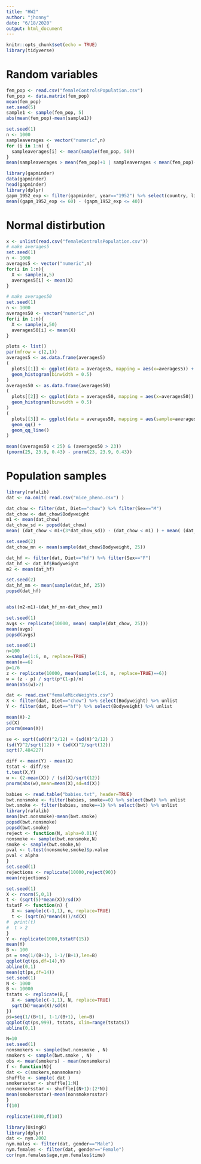 ```yaml
---
title: "HW2"
author: "jhonny"
date: "6/18/2020"
output: html_document
---
```


```r
knitr::opts_chunk$set(echo = TRUE)
library(tidyverse)
```

# Random variables
```r
fem_pop <- read.csv("femaleControlsPopulation.csv")
fem_pop <- data.matrix(fem_pop)
mean(fem_pop)
set.seed(5)
sample1 <- sample(fem_pop, 5)
abs(mean(fem_pop)-mean(sample1))
```
```r
set.seed(1)
n <- 1000
sampleaverages <- vector("numeric",n)
for (i in 1:n) {
  sampleaverages[i] <- mean(sample(fem_pop, 50))
}
mean(sampleaverages > mean(fem_pop)+1 | sampleaverages < mean(fem_pop)-1)
```
```r
library(gapminder)
data(gapminder)
head(gapminder)
library(dplyr)
gapm_1952_exp <- filter(gapminder, year=="1952") %>% select(country, lifeExp)
mean((gapm_1952_exp <= 60) - (gapm_1952_exp <= 40))
```

# Normal distirbution

```r
x <- unlist(read.csv("femaleControlsPopulation.csv"))
# make averages5
set.seed(1)
n <- 1000
averages5 <- vector("numeric",n)
for(i in 1:n){
  X <- sample(x,5)
  averages5[i] <- mean(X)
}

# make averages50
set.seed(1)
n <- 1000
averages50 <- vector("numeric",n)
for(i in 1:n){
  X <- sample(x,50)
  averages50[i] <- mean(X)
}

plots <- list()
par(mfrow = c(2,1))
averages5 <- as.data.frame(averages5)
(
  plots[[1]] <- ggplot(data = averages5, mapping = aes(x=averages5)) +
  geom_histogram(binwidth = 0.5)
)
averages50 <- as.data.frame(averages50)
(
  plots[[2]] <- ggplot(data = averages50, mapping = aes(x=averages50)) +
  geom_histogram(binwidth = 0.5)
)
(
  plots[[3]] <- ggplot(data = averages50, mapping = aes(sample=averages50)) +
  geom_qq() +
  geom_qq_line()
)

mean((averages50 < 25) & (averages50 > 23))
(pnorm(25, 23.9, 0.43) - pnorm(23, 23.9, 0.43))
```
# Population samples
```r
library(rafalib)
dat <- na.omit( read.csv("mice_pheno.csv") )

dat_chow <- filter(dat, Diet=="chow") %>% filter(Sex=="M")
dat_chow <- dat_chow$Bodyweight
m1 <- mean(dat_chow)
dat_chow_sd <- popsd(dat_chow)
mean( (dat_chow < m1+(3*dat_chow_sd)) - (dat_chow < m1) ) + mean( (dat_chow > m1-(3*dat_chow_sd)) - (dat_chow > m1) )

set.seed(2)
dat_chow_mn <- mean(sample(dat_chow$Bodyweight, 25))

dat_hf <- filter(dat, Diet=="hf") %>% filter(Sex=="F")
dat_hf <- dat_hf$Bodyweight
m2 <- mean(dat_hf)

set.seed(2)
dat_hf_mn <- mean(sample(dat_hf, 25))
popsd(dat_hf)


abs((m2-m1)-(dat_hf_mn-dat_chow_mn))

set.seed(1)
avgs <- replicate(10000, mean( sample(dat_chow, 25)))
mean(avgs)
popsd(avgs)
```
```r
set.seed(1)
n=100
x=sample(1:6, n, replace=TRUE)
mean(x==6)
p=1/6
z <- replicate(10000, mean(sample(1:6, n, replace=TRUE)==6))
w = (z - p) / sqrt(p*(1-p)/n)
mean(abs(w)>2)

dat <- read.csv("femaleMiceWeights.csv")
X <- filter(dat, Diet=="chow") %>% select(Bodyweight) %>% unlist
Y <- filter(dat, Diet=="hf") %>% select(Bodyweight) %>% unlist

mean(X)-2
sd(X)
pnorm(mean(X))

se <- sqrt((sd(Y)^2/12) + (sd(X)^2/12) )
(sd(Y)^2/sqrt(12)) + (sd(X)^2/sqrt(12))
sqrt(7.484227)

diff <- mean(Y) - mean(X)
tstat <- diff/se
t.test(X,Y)
w <- (2-mean(X)) / (sd(X)/sqrt(12))
pnorm(abs(w),mean=mean(X),sd=sd(X))
```
```r
babies <- read.table("babies.txt", header=TRUE)
bwt.nonsmoke <- filter(babies, smoke==0) %>% select(bwt) %>% unlist 
bwt.smoke <- filter(babies, smoke==1) %>% select(bwt) %>% unlist
library(rafalib)
mean(bwt.nonsmoke)-mean(bwt.smoke)
popsd(bwt.nonsmoke)
popsd(bwt.smoke)
reject <- function(N, alpha=0.01){
nonsmoke <- sample(bwt.nonsmoke,N)
smoke <- sample(bwt.smoke,N)
pval <- t.test(nonsmoke,smoke)$p.value
pval < alpha
}
set.seed(1)
rejections <- replicate(10000,reject(90))
mean(rejections)
```

```r
set.seed(1)
X <- rnorm(5,0,1)
t <- (sqrt(5)*mean(X))/sd(X)
tstatF <- function(n) {
  X <- sample(c(-1,1), n, replace=TRUE)
  t <- (sqrt(n)*mean(X))/sd(X)
#  print(t)
#  t > 2
}
Y <- replicate(1000,tstatF(15))
mean(Y)
B <- 100
ps = seq(1/(B+1), 1-1/(B+1),len=B)
qqplot(qt(ps,df=14),Y)
abline(0,1)
mean(qt(ps,df=14))
set.seed(1)
N <- 1000
B <- 10000
tstats <- replicate(B,{
  X <- sample(c(-1,1), N, replace=TRUE)
  sqrt(N)*mean(X)/sd(X)
})
ps=seq(1/(B+1), 1-1/(B+1), len=B) 
qqplot(qt(ps,999), tstats, xlim=range(tstats))
abline(0,1)
```
```r
N=10
set.seed(1)
nonsmokers <- sample(bwt.nonsmoke , N)
smokers <- sample(bwt.smoke , N)
obs <- mean(smokers) - mean(nonsmokers)
f <- function(N){
dat <- c(smokers,nonsmokers)
shuffle <- sample( dat )
smokersstar <- shuffle[1:N]
nonsmokersstar <- shuffle[(N+1):(2*N)]
mean(smokersstar)-mean(nonsmokersstar)
}
f(10)

replicate(1000,f(10))
```

```r
library(UsingR)
library(dplyr)
dat <- nym.2002
nym.males <- filter(dat, gender=="Male")
nym.females <- filter(dat, gender=="Female")
cor(nym.females$age,nym.females$time)
```





